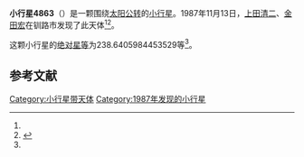 {{Infobox planet
| bgcolour = #FFFFC0
| name = 4863 Yasutani
| symbol = 
| image = 
| caption = 
| discovery = yes
| discovery_ref = 
| discoverer = [[上田清二|上田清二]]、[[金田宏|金田宏]]
| discovery_site = [[钏路市|钏路市]] 
| discovered = 1987年11月13日
| designations = yes
| mp_name = 
| named_after = 
| alt_names = 1987 VH1/ 1951 EU2 / 1958 TC / 1972 RC3 / 1973 YW1 / 1975 ET4 / 1982 SA12 / 1987 SX15 / 1987 UN6 / 1987 WC5 / 1989 AG3
| mp_category = [[主带小行星|主带小行星]]
| orbit_ref = <ref name="a">[http://ssd.jpl.nasa.gov/sbdb.cgi?sstr=4863 4863 Yasutani] {{Wayback|url=http://ssd.jpl.nasa.gov/sbdb.cgi?sstr=4863 |date=20210717062923 }}，小行星數據庫瀏覽器（JPL Small-Body Database Browser）－[[美国国家航空航天局|美国国家航空航天局]]喷气推进实验室</ref>
| epoch = 2456400.5 (2013年4月18日更新)
| aphelion = {{convert|2.905835941565011|AU|km|3|abbr=on|lk=out}}
| perihelion = {{convert|2.791182503414616|AU|km|3|abbr=on}}
| semimajor = {{convert|2.848509222489814|AU|km|3|abbr=on}}
| eccentricity = 0.020125165
| period = 1756.001456 [[日|日]]<br />4.81[[儒略年|儒略年]]
| avg_speed = 
| inclination = 2.182111593796212
| asc_node = 25.25699683555282
| mean_anomaly = 
| arg_peri = 238.6405984453529
| satellites = 
| physical_characteristics = yes
| dimensions = 
| mass = 
| density = 
| surface_grav = 
| escape_velocity = 
| sidereal_day = 
| axial_tilt = 
| pole_ecliptic_lat = 
| pole_ecliptic_lon = 
| albedo = 
| temperatures= 
| temp_name1 = 
| mean_temp_1 = 
| max_temp_1 = 
| temp_name2 = 
| max_temp_2 = 
| spectral_type = 
| abs_magnitude = 238.6405984453529
}}

'''小行星4863'''（{{lang-en|4863 Yasutani}}）是一颗围绕[[太阳|太阳]][[公转|公转]]的[[小行星|小行星]]。1987年11月13日，[[上田清二|上田清二]]、[[金田宏|金田宏]]在钏路市发现了此天体<ref name="a" /><ref>{{cite news|title=小行星列表|url=http://cfa-www.harvard.edu/iau/lists/NumberedMPs.txt|accessdate=2013-07-08|newspaper=哈佛大学|archive-date=2008-05-17|archive-url=https://web.archive.org/web/20080517010638/http://cfa-www.harvard.edu/iau/lists/NumberedMPs.txt|dead-url=no}}</ref>。

这颗小行星的[[绝对星等|绝对星等]]为238.6405984453529等<ref name="a" />。

==参考文献==
{{reflist}}
{{Minor Planet Number|[[小行星4862|小行星4862]]|[[小行星4864|小行星4864]]}}

{{小天体}}

[[Category:小行星带天体|Category:小行星带天体]]
[[Category:1987年发现的小行星|Category:1987年发现的小行星]]

{{asteroid-stub}}